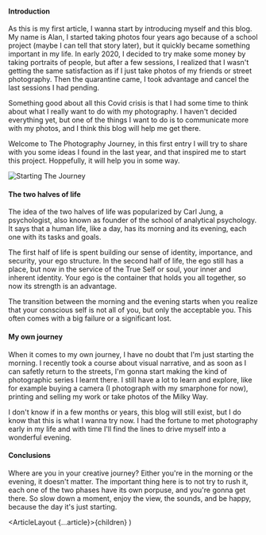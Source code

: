 

#### Introduction

As this is my first article, I wanna start by introducing myself
and this blog. My name is Alan, I started taking photos four
years ago because of a school project (maybe I can tell that story later),
but it quickly became something important in my life.
In early 2020, I decided to try make some money by taking portraits
of people, but after a few sessions, I realized that I wasn't getting
the same satisfaction as if I just take photos of my friends or
street photography. Then the quarantine came, I took advantage
and cancel the last sessions I had pending.

Something good about all this Covid crisis is that I had some time
to think about what I really want to do with my photography.
I haven't decided everything yet, but one of the things I want
to do is to communicate more with my photos, and I think this blog
will help me get there.

Welcome to The Photography Journey, in this first entry I will
try to share with you some ideas I found in the last year, and
that inspired me to start this project. Hoppefully, it will help
you in some way.

![Starting The Journey](https://s3.us-west-2.amazonaws.com/secure.notion-static.com/abacebd8-8b8c-49be-ac91-ac1f8880833c/IMG_20201026_172930.jpg?X-Amz-Algorithm=AWS4-HMAC-SHA256&X-Amz-Credential=AKIAT73L2G45O3KS52Y5%2F20210719%2Fus-west-2%2Fs3%2Faws4_request&X-Amz-Date=20210719T035920Z&X-Amz-Expires=86400&X-Amz-Signature=5931edeec4ebea9737b8cf573ae5587013773e27a57223260762223ff26dbfb8&X-Amz-SignedHeaders=host&response-content-disposition=filename%20%3D%22IMG_20201026_172930.jpg%22)

#### The two halves of life

The idea of the two halves of life was popularized by Carl Jung,
a psychologist, also known as founder of the school of analytical
psychology. It says that a human life, like a day, has its morning
and its evening, each one with its tasks and goals.

The first half of life is spent building our sense of identity,
importance, and security, your ego structure. In the second half of
life, the ego still has a place, but now in the service of the
True Self or soul, your inner and inherent identity. Your ego is
the container that holds you all together, so now its strength
is an advantage.

The transition between the morning and the evening starts when
you realize that your conscious self is not all of you, but only
the acceptable you. This often comes with a big failure or a
significant lost.

#### My own journey

When it comes to my own journey, I have no doubt that I'm just
starting the morning. I recently took a course about visual narrative,
and as soon as I can safetly return to the streets, I'm gonna start
making the kind of photographic series I learnt there. I still have
a lot to learn and explore, like for example buying a camera
(I photograph with my smarphone for now), printing and selling my
work or take photos of the Milky Way.

I don't know if in a few months or years, this blog will still exist,
but I do know that this is what I wanna try now. I had the fortune to
met photography early in my life and with time I'll find the lines to
drive myself into a wonderful evening.

#### Conclusions

Where are you in your creative journey? Either you're in the morning
or the evening, it doesn't matter. The important thing here is to not
try to rush it, each one of the two phases have its own porpuse, and
you're gonna get there. So slow down a moment, enjoy the view, the sounds,
and be happy, because the day it's just starting.

  <ArticleLayout {...article}>{children}</ArticleLayout>
)
